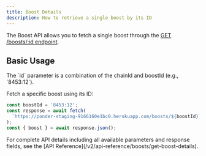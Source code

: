 ```yaml
---
title: Boost Details
description: How to retrieve a single boost by its ID
---
```


The Boost API allows you to fetch a single boost through the [GET /boosts/:id endpoint](/v2/api-reference/boosts/get-boost-details).

## Basic Usage

<Note>
  The `id` parameter is a combination of the chainId and boostId (e.g., `8453:12`).
</Note>

Fetch a specific boost using its ID:

```typescript
const boostId = '8453:12';
const response = await fetch(
  `https://ponder-staging-9166160e1bc0.herokuapp.com/boosts/${boostId}`
);
const { boost } = await response.json();
```

<Tip>
  For complete API details including all available parameters and response fields, see the [API Reference](/v2/api-reference/boosts/get-boost-details).
</Tip>
